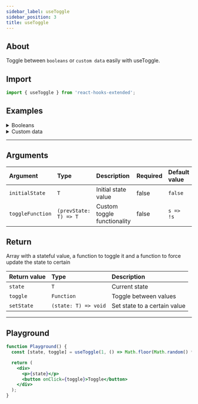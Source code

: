 ```yaml
---
sidebar_label: useToggle
sidebar_position: 3
title: useToggle
---
```



## About

Toggle between `booleans` or `custom data` easily with useToggle.

## Import

```javascript
import { useToggle } from 'react-hooks-extended';
```

## Examples

<details>
  <summary>
    Booleans
  </summary>

  <Tabs groupId="lng">
  <TabItem value="javascript" label="JavaScript">

```jsx
function Example() {
  const [state, toggle] = useToggle();

  return (
    <div>
      <p>{String(state)}</p>
      <button onClick={toggle}>Toggle</button>
    </div>
  );
}
```

  </TabItem>
  <TabItem value="typescript" label="TypeScript">

```tsx
function Example() {
  const [state, toggle] = useToggle();

  return (
    <div>
      <p>{String(state)}</p>
      <button onClick={toggle}>Toggle</button>
    </div>
  );
}
```

  </TabItem>

</Tabs>

</details>

<details>
  <summary>
    Custom data
  </summary>

  <Tabs groupId="lng">
  <TabItem value="javascript" label="JavaScript">

```jsx
function Example() {
  const [state, toggle] = useToggle('on', v => (v === 'on' ? 'off' : 'on'));

  return (
    <div>
      <p>{state}</p>
      <button onClick={toggle}>Toggle</button>
    </div>
  );
}
```

  </TabItem>
  <TabItem value="typescript" label="TypeScript">

```tsx
function Example() {
  const [state, toggle] = useToggle<'on' | 'off'>('on', v =>
    v === 'on' ? 'off' : 'on'
  );

  return (
    <div>
      <p>{state}</p>
      <button onClick={toggle}>Toggle</button>
    </div>
  );
}
```

  </TabItem>

</Tabs>

</details>

---

## Arguments

| Argument         | Type                  | Description                 | Required | Default value |
| :--------------- | :-------------------- | :-------------------------- | :------- | :------------ |
| `initialState`   | `T`                   | Initial state value         | false    | `false`       |
| `toggleFunction` | `(prevState: T) => T` | Custom toggle functionality | false    | `s => !s`     |

## Return

Array with a stateful value, a function to toggle it and a function to force update the state to certain

| Return value | Type                 | Description                  |
| :----------- | :------------------- | :--------------------------- |
| `state`      | `T`                  | Current state                |
| `toggle`     | `Function`           | Toggle between values        |
| `setState`   | `(state: T) => void` | Set state to a certain value |

---

## Playground

```jsx live
function Playground() {
  const [state, toggle] = useToggle(1, () => Math.floor(Math.random() * 6) + 1);

  return (
    <div>
      <p>{state}</p>
      <button onClick={toggle}>Toggle</button>
    </div>
  );
}
```
